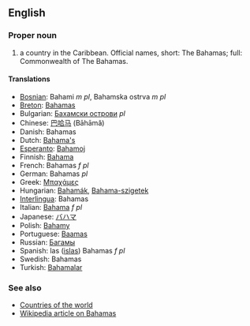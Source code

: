 ==English==

===Proper noun===

# a country in the Caribbean. Official names, short: The Bahamas; full: Commonwealth of The Bahamas.

====Translations====
*[[Bosnian]]: Bahami ''m'' ''pl'', Bahamska ostrva ''m'' ''pl''
*[[Breton]]: [[Bahamas]]
*Bulgarian: [[Бахамски острови]] ''pl''
*Chinese: [[巴哈马]] (Bāhāmǎ)
*Danish: Bahamas
*Dutch: [[Bahama's]]
*[[Esperanto]]: [[Bahamoj]]
*Finnish: [[Bahama]]
*French: Bahamas ''f pl''
*German: Bahamas ''pl''
*Greek: [[Μπαχάμες]]
*Hungarian: [[Bahamák]], [[Bahama-szigetek]]
*[[Interlingua]]: Bahamas
*Italian: [[Bahama]] ''f pl''
*Japanese: [[バハマ]]
*Polish: [[Bahamy]]
*Portuguese: [[Baamas]]
*Russian: [[Багамы]]
*Spanish: las ([[isla]]s) Bahamas ''f pl''
*Swedish: Bahamas
*Turkish: [[Bahamalar]]

===See also===
*[[Countries of the world]]
*[[en:Bahamas|Wikipedia article on Bahamas]]